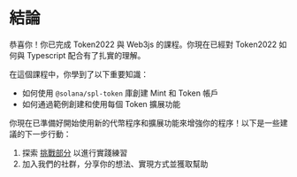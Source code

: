
# 結論

恭喜你！你已完成 Token2022 與 Web3js 的課程。你現在已經對 Token2022 如何與 Typescript 配合有了扎實的理解。

<ArticleSection name="你所學到的內容" id="what-you-learned" level="h2" />

在這個課程中，你學到了以下重要知識：
- 如何使用 `@solana/spl-token` 庫創建 Mint 和 Token 帳戶
- 如何通過範例創建和使用每個 Token 擴展功能

<ArticleSection name="下一步" id="next-steps" level="h2" />

你現在已準備好開始使用新的代幣程序和擴展功能來增強你的程序！以下是一些建議的下一步行動：

1. 探索 [挑戰部分](/zh-HK/challenges) 以進行實踐練習
2. 加入我們的社群，分享你的想法、實現方式並獲取幫助
